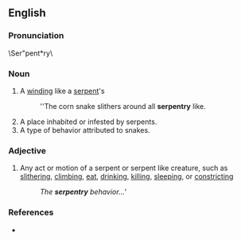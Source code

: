 ==English==

===Pronunciation===
\Ser"pent*ry\

===Noun===
{{en-noun|serpentries}}

# A [[winding]] like a [[serpent]]'s
#:''The corn snake slithers around all '''serpentry''' like.
# A place inhabited or infested by serpents.  
# A type of behavior attributed to snakes.  

===Adjective===
{{en-adj}}

# Any act or motion of a serpent or serpent like creature, such as [[slithering]], [[climbing]], [[eat]], [[drinking]], [[killing]], [[sleeping]], or [[constricting]]
#:''The '''serpentry''' behavior...'''

===References===
*{{R:Webster 1913}}